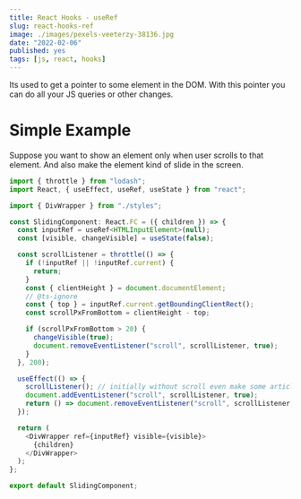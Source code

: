 ```yaml
---
title: React Hooks - useRef
slug: react-hooks-ref
image: ./images/pexels-veeterzy-38136.jpg
date: "2022-02-06"
published: yes
tags: [js, react, hooks]
---
```




Its used to get a pointer to some element in the DOM. With this pointer you can do all your JS queries or other changes.

# Simple Example

Suppose you want to show an element only when user scrolls to that element. And also make the element kind of slide in the screen.

<CodeDivWrapper>

```js
import { throttle } from "lodash";
import React, { useEffect, useRef, useState } from "react";

import { DivWrapper } from "./styles";

const SlidingComponent: React.FC = ({ children }) => {
  const inputRef = useRef<HTMLInputElement>(null);
  const [visible, changeVisible] = useState(false);

  const scrollListener = throttle(() => {
    if (!inputRef || !inputRef.current) {
      return;
    }
    const { clientHeight } = document.documentElement;
    // @ts-ignore
    const { top } = inputRef.current.getBoundingClientRect();
    const scrollPxFromBottom = clientHeight - top;

    if (scrollPxFromBottom > 20) {
      changeVisible(true);
      document.removeEventListener("scroll", scrollListener, true);
    }
  }, 200);

  useEffect(() => {
    scrollListener(); // initially without scroll even make some articles visible
    document.addEventListener("scroll", scrollListener, true);
    return () => document.removeEventListener("scroll", scrollListener, true);
  });

  return (
    <DivWrapper ref={inputRef} visible={visible}>
      {children}
    </DivWrapper>
  );
};

export default SlidingComponent;
```

</CodeDivWrapper>
